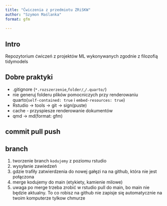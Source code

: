 ```yaml
---
title: "Ćwiczenia z przedmiotu ZRiSKW"
author: "Szymon Maślanka"
format: gfm
    
---
```


## Intro

Repozytorium ćwiczeń z projektów ML wykonywanych zgodnie z filozofią tidymodels

## Dobre praktyki

* .gitignore (`*.rozszerzenie`,`folder/`,`/.quarto/`)
* nie generuj folderu plików pomocniczych przy renderowaniu quarto(`self-contained: true` i `embed-resources: true`)
* Rstudio -> tools -> git -> sign(puste)
* cache - przyspiesze renderowanie dokumentów
* qmd -> md(format: gfm)

## commit pull push

## branch

 1) tworzenie branch `kodujemy` z poziomu rstudio
 2) wysyłanie zawiedzeń 
 3) gdzie trafiły zatwierdzenia do nowej gałęzi na na github, która nie jest połączona
 4) merge kodujemy do main (etykiety, kamienie milowe)
 5) uwaga po merge trzeba zrobić w rstudio pull do main, bo main nie będzie aktualny. To co robisz na github nie zapisje się automatycznie na twoim komputerze tylkow chmurze
